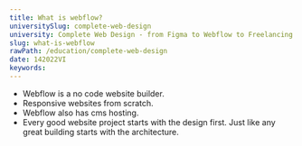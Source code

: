 ```yaml
---
title: What is webflow?
universitySlug: complete-web-design
university: Complete Web Design - from Figma to Webflow to Freelancing
slug: what-is-webflow
rawPath: /education/complete-web-design
date: 142022VI
keywords:
---
```


- Webflow is a no code website builder.
- Responsive websites from scratch.
- Webflow also has cms hosting.
- Every good website project starts with the design first. Just like any great building starts with the architecture.
